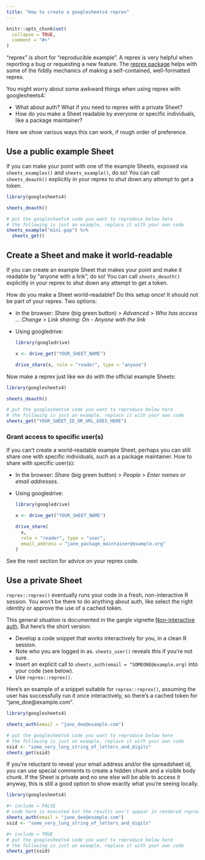 ```yaml
---
title: "How to create a googlesheets4 reprex"
---
```


```r
knitr::opts_chunk$set(
  collapse = TRUE,
  comment = "#>"
)
```

"reprex" is short for "reproducible example". A reprex is very helpful when reporting a bug or requesting a new feature. The [reprex package](https://reprex.tidyverse.org) helps with some of the fiddly mechanics of making a self-contained, well-formatted reprex.

You might worry about some awkward things when using reprex with googlesheets4:

  * What about auth? What if you need to reprex with a private Sheet?
  * How do you make a Sheet readable by everyone or specific individuals, like
    a package maintainer?

Here we show various ways this can work, if rough order of preference.

## Use a public example Sheet

If you can make your point with one of the example Sheets, exposed via `sheets_examples()` and `sheets_example()`, do so! You can call `sheets_deauth()` explicitly in your reprex to shut down any attempt to get a token.

```r
library(googlesheets4)

sheets_deauth()

# put the googlesheets4 code you want to reproduce below here
# the following is just an example, replace it with your own code
sheets_example("mini-gap") %>% 
  sheets_get()
```

## Create a Sheet and make it world-readable

If you can create an example Sheet that makes your point and make it readable by "anyone with a link", do so! You can call `sheets_deauth()` explicitly in your reprex to shut down any attempt to get a token.

How do you make a Sheet world-readable? Do this setup once! It should not be part of your reprex. Two options:

  * In the browser: *Share* (big green button) > *Advanced* > *Who has access ... Change* > *Link sharing: On - Anyone with the link*
  * Using googledrive:
  
    ```r
    library(googledrive)
    
    x <- drive_get("YOUR_SHEET_NAME")
    
    drive_share(x, role = "reader", type = "anyone")
    ```

Now make a reprex just like we do with the official example Sheets:  

```r
library(googlesheets4)

sheets_deauth()

# put the googlesheets4 code you want to reproduce below here
# the following is just an example, replace it with your own code
sheets_get("YOUR_SHEET_ID_OR_URL_GOES_HERE")
```

### Grant access to specific user(s)

If you can't create a world-readable example Sheet, perhaps you can still share one with specific individuals, such as a package maintainer. How to share with specific user(s):

  * In the browser: *Share* (big green button) > *Peaple* > *Enter names or email addresses*.
  * Using googledrive:
  
    ```r
    library(googledrive)
    
    x <- drive_get("YOUR_SHEET_NAME")
    
    drive_share(
      x, 
      role = "reader", type = "user",
      email_address = "jane_package_maintainer@example.org"
    )
    ```

See the next section for advice on your reprex code.

## Use a private Sheet

`reprex::reprex()` eventually runs your code in a fresh, non-interactive R session. You won't be there to do anything about auth, like select the right identity or approve the use of a cached token.

This general situation is documented in the gargle vignette [Non-interactive auth](https://gargle.r-lib.org/articles/non-interactive-auth.html). But here's the short version:

  * Develop a code snippet that works interactively for you, in a clean R
    session.
  * Note who you are logged in as. `sheets_user()` reveals this if you're not
    sure.
  * Insert an explicit call to `sheets_auth(email = "SOMEONE@example.org)`
    into your code (see below).
  * Use `reprex::reprex()`.
  
Here's an example of a snippet suitable for `reprex::reprex()`, assuming the user has successfully run it once interactively, so there's a cached token for "jane_doe@example.com".

```r
library(googlesheets4)

sheets_auth(email = "jane_doe@example.com")

# put the googlesheets4 code you want to reproduce below here
# the following is just an example, replace it with your own code
ssid <- "some_very_long_string_of_letters_and_digits"
sheets_get(ssid)
```

If you're reluctant to reveal your email address and/or the spreadsheet id, you can use special comments to create a hidden chunk and a visible body chunk. If the Sheet is private and no one else will be able to access it anyway, this is still a good option to show exactly what you're seeing locally.

```r
library(googlesheets4)

#+ include = FALSE
# code here is executed but the results won't appear in rendered reprex
sheets_auth(email = "jane_doe@example.com")
ssid <- "some_very_long_string_of_letters_and_digits"

#+ include = TRUE
# put the googlesheets4 code you want to reproduce below here
# the following is just an example, replace it with your own code
sheets_get(ssid)
```
